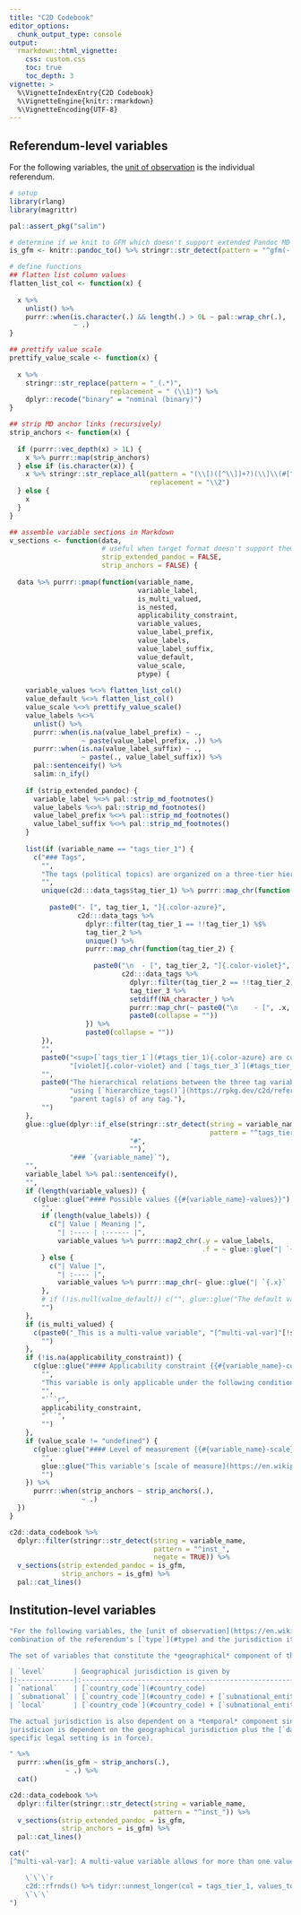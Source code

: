 ```yaml
---
title: "C2D Codebook"
editor_options:
  chunk_output_type: console
output:
  rmarkdown::html_vignette:
    css: custom.css
    toc: true
    toc_depth: 3
vignette: >
  %\VignetteIndexEntry{C2D Codebook}
  %\VignetteEngine{knitr::rmarkdown}
  %\VignetteEncoding{UTF-8}
---
```


## Referendum-level variables

For the following variables, the [unit of observation](https://en.wikipedia.org/wiki/Unit_of_observation) is the individual referendum.

```r
# setup
library(rlang)
library(magrittr)

pal::assert_pkg("salim")

# determine if we knit to GFM which doesn't support extended Pandoc MD syntax (like footnotes)
is_gfm <- knitr::pandoc_to() %>% stringr::str_detect(pattern = "^gfm(-|$)")

# define functions
## flatten list column values
flatten_list_col <- function(x) {
  
  x %>%
    unlist() %>%
    purrr::when(is.character(.) && length(.) > 0L ~ pal::wrap_chr(.),
                ~ .)
}

## prettify value scale
prettify_value_scale <- function(x) {
  
  x %>%
    stringr::str_replace(pattern = "_(.*)",
                         replacement = " (\\1)") %>%
    dplyr::recode("binary" = "nominal (binary)")
}

## strip MD anchor links (recursively)
strip_anchors <- function(x) {
  
  if (purrr::vec_depth(x) > 1L) {
    x %>% purrr::map(strip_anchors)
  } else if (is.character(x)) {
    x %>% stringr::str_replace_all(pattern = "(\\[)([^\\]]+?)(\\]\\(#[^\\)]+?\\))",
                                   replacement = "\\2")
  } else {
    x
  }
}

## assemble variable sections in Markdown
v_sections <- function(data,
                       # useful when target format doesn't support them like GFM in roxygen2 documentation
                       strip_extended_pandoc = FALSE,
                       strip_anchors = FALSE) {
  
  data %>% purrr::pmap(function(variable_name,
                                variable_label,
                                is_multi_valued,
                                is_nested,
                                applicability_constraint,
                                variable_values,
                                value_label_prefix,
                                value_labels,
                                value_label_suffix,
                                value_default,
                                value_scale,
                                ptype) {
    
    variable_values %<>% flatten_list_col()
    value_default %<>% flatten_list_col()
    value_scale %<>% prettify_value_scale()
    value_labels %<>%
      unlist() %>%
      purrr::when(is.na(value_label_prefix) ~ .,
                  ~ paste(value_label_prefix, .)) %>%
      purrr::when(is.na(value_label_suffix) ~ .,
                  ~ paste(., value_label_suffix)) %>%
      pal::sentenceify() %>%
      salim::n_ify()
    
    if (strip_extended_pandoc) {
      variable_label %<>% pal::strip_md_footnotes()
      value_labels %<>% pal::strip_md_footnotes()
      value_label_prefix %<>% pal::strip_md_footnotes()
      value_label_suffix %<>% pal::strip_md_footnotes()
    }
    
    list(if (variable_name == "tags_tier_1") {
      c("### Tags",
        "",
        "The tags (political topics) are organized on a three-tier hierarchy as follows:",
        "",
        unique(c2d:::data_tags$tag_tier_1) %>% purrr::map_chr(function(tag_tier_1) {
          
          paste0("- [", tag_tier_1, "]{.color-azure}",
                 c2d:::data_tags %>%
                   dplyr::filter(tag_tier_1 == !!tag_tier_1) %$%
                   tag_tier_2 %>%
                   unique() %>%
                   purrr::map_chr(function(tag_tier_2) {
                     
                     paste0("\n  - [", tag_tier_2, "]{.color-violet}",
                            c2d:::data_tags %>%
                              dplyr::filter(tag_tier_2 == !!tag_tier_2) %$%
                              tag_tier_3 %>%
                              setdiff(NA_character_) %>%
                              purrr::map_chr(~ paste0("\n    - [", .x, "]{.color-rose}")) %>%
                              paste0(collapse = ""))
                   }) %>%
                   paste0(collapse = ""))
        }),
        "",
        paste0("<sup>[`tags_tier_1`](#tags_tier_1){.color-azure} are colored in [azure]{.color-azure}, [`tags_tier_2`](#tags_tier_2){.color-violet} in ",
               "[violet]{.color-violet} and [`tags_tier_3`](#tags_tier_3){.color-rose} in [rose]{.color-rose}.</sup>")[!strip_extended_pandoc],
        "",
        paste0("The hierarchical relations between the three tag variables `tags_tier_1`, `tags_tier_2` and `tags_tier_3` can be reconstructed at any time ",
               "using [`hierarchize_tags()`](https://rpkg.dev/c2d/reference/hierarchize_tags.html). This function can also be used to simply determine the ",
               "parent tag(s) of any tag."),
        "")
    },
    glue::glue(dplyr::if_else(stringr::str_detect(string = variable_name,
                                                  pattern = "^tags_tier_\\d+$"),
                              "#",
                              ""),
               "### `{variable_name}`"),
    "",
    variable_label %>% pal::sentenceify(),
    "",
    if (length(variable_values)) {
      c(glue::glue("#### Possible values {{#{variable_name}-values}}"),
        "",
        if (length(value_labels)) {
          c("| Value | Meaning |",
            "| :---- | :------ |",
            variable_values %>% purrr::map2_chr(.y = value_labels,
                                                .f = ~ glue::glue("| `{.x}` | {.y} |")))
        } else {
          c("| Value |",
            "| :---- |",
            variable_values %>% purrr::map_chr(~ glue::glue("| `{.x}` |")))
        },
        # if (!is.null(value_default)) c("", glue::glue("The default value is: `{value_default}`")),
        "")
    },
    if (is_multi_valued) {
      c(paste0("_This is a multi-value variable", "[^multi-val-var]"[!strip_extended_pandoc], " and thus of type `list`._"),
        "")
    },
    if (!is.na(applicability_constraint)) {
      c(glue::glue("#### Applicability constraint {{#{variable_name}-constraint}}"),
        "",
        "This variable is only applicable under the following condition:",
        "",
        "```r",
        applicability_constraint,
        "```",
        "")
    },
    if (value_scale != "undefined") {
      c(glue::glue("#### Level of measurement {{#{variable_name}-scale}}"),
        "",
        glue::glue("This variable's [scale of measure](https://en.wikipedia.org/wiki/Level_of_measurement) is the **{value_scale}** level."),
        "")
    }) %>%
      purrr::when(strip_anchors ~ strip_anchors(.),
                  ~ .)
  })
}

c2d::data_codebook %>%
  dplyr::filter(stringr::str_detect(string = variable_name,
                                    pattern = "^inst_",
                                    negate = TRUE)) %>%
  v_sections(strip_extended_pandoc = is_gfm,
             strip_anchors = is_gfm) %>%
  pal::cat_lines()
```

## Institution-level variables

```r
"For the following variables, the [unit of observation](https://en.wikipedia.org/wiki/Unit_of_observation) is the referendum's *institutional instrument*, a
combination of the referendum's [`type`](#type) and the jurisdiction it took place.

The set of variables that constitute the *geographical* component of the jurisdiction is dependent on the referendum's [`level`](#level):

| `level`       | Geographical jurisdiction is given by                                                                                     |
|:--------------|:--------------------------------------------------------------------------------------------------------------------------|
| `national`    | [`country_code`](#country_code)                                                                                           |
| `subnational` | [`country_code`](#country_code) + [`subnational_entity_name`](#subnational_entity_name)                                   |
| `local`       | [`country_code`](#country_code) + [`subnational_entity_name`](#subnational_entity_name) + [`municipality`](#municipality) |

The actual jurisdiction is also dependent on a *temporal* component since the legal setting in a geographical jurisdiction can vary over time. Thus, the actual
jurisdicion is dependent on the geographical jurisdiction plus the [`date`](#date) a referendum took place (more specifically the date *range* in between a
specific legal setting is in force).

" %>%
  purrr::when(is_gfm ~ strip_anchors(.),
              ~ .) %>%
  cat()

c2d::data_codebook %>%
  dplyr::filter(stringr::str_detect(string = variable_name,
                                    pattern = "^inst_")) %>%
  v_sections(strip_extended_pandoc = is_gfm,
             strip_anchors = is_gfm) %>%
  pal::cat_lines()
```

```r
cat("
[^multi-val-var]: A multi-value variable allows for more than one value per observation and thus breaks with the [tidy-data convention](https://tidyr.tidyverse.org/articles/tidy-data.html). Use [`tidyr::unnest_longer()`](https://tidyr.tidyverse.org/reference/hoist.html) to convert data containing such a variable to long format. To unnest `tags_tier_1` to `tag_tier_1` for example, use:

    \`\`\`r
    c2d::rfrnds() %>% tidyr::unnest_longer(col = tags_tier_1, values_to = \"tag_tier_1\")
    \`\`\`
")
```
